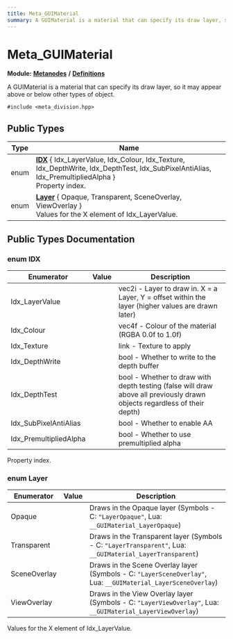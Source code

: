 ```yaml
---
title: Meta_GUIMaterial
summary: A GUIMaterial is a material that can specify its draw layer, so it may appear above or below other types of object. 
---
```


# Meta_GUIMaterial

**Module:** **[Metanodes](../../modules/metanodes/index.mdx)** **/** **[Definitions](../../modules/metanodes/definitions.mdx)**

A GUIMaterial is a material that can specify its draw layer, so it may appear above or below other types of object. 

`#include <meta_division.hpp>`

## Public Types

| Type           | Name           |
| -------------- | -------------- |
| enum| **[IDX](#enum-idx)** \{ Idx_LayerValue, Idx_Colour, Idx_Texture, Idx_DepthWrite, Idx_DepthTest, Idx_SubPixelAntiAlias, Idx_PremultipliedAlpha \}<br />Property index.  |
| enum| **[Layer](#enum-layer)** \{ Opaque, Transparent, SceneOverlay, ViewOverlay \}<br />Values for the X element of Idx_LayerValue.  |

## Public Types Documentation

### enum IDX

| Enumerator | Value | Description |
| ---------- | ----- | ----------- |
| Idx_LayerValue | | vec2i - Layer to draw in. X = a Layer, Y = offset within the layer (higher values are drawn later)   |
| Idx_Colour | | vec4f - Colour of the material (RGBA 0.0f to 1.0f)   |
| Idx_Texture | | link - Texture to apply   |
| Idx_DepthWrite | | bool - Whether to write to the depth buffer   |
| Idx_DepthTest | | bool - Whether to draw with depth testing (false will draw above all previously drawn objects regardless of their depth)   |
| Idx_SubPixelAntiAlias | | bool - Whether to enable AA   |
| Idx_PremultipliedAlpha | | bool - Whether to use premultiplied alpha   |

Property index. 

### enum Layer

| Enumerator | Value | Description |
| ---------- | ----- | ----------- |
| Opaque | | Draws in the Opaque layer (Symbols - C: `"LayerOpaque"`, Lua: `__GUIMaterial_LayerOpaque`)   |
| Transparent | | Draws in the Transparent layer (Symbols - C: `"LayerTransparent"`, Lua: `__GUIMaterial_LayerTransparent`)   |
| SceneOverlay | | Draws in the Scene Overlay layer (Symbols - C: `"LayerSceneOverlay"`, Lua: `__GUIMaterial_LayerSceneOverlay`)   |
| ViewOverlay | | Draws in the View Overlay layer (Symbols - C: `"LayerViewOverlay"`, Lua: `__GUIMaterial_LayerViewOverlay`)   |

Values for the X element of Idx_LayerValue. 
